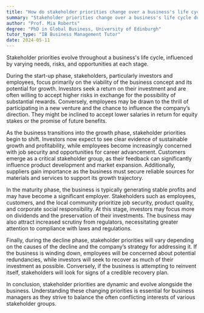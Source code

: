 ```yaml
---
title: "How do stakeholder priorities change over a business's life cycle?"
summary: "Stakeholder priorities change over a business's life cycle due to varying business needs, risks, and opportunities at different stages."
author: "Prof. Mia Roberts"
degree: "PhD in Global Business, University of Edinburgh"
tutor_type: "IB Business Management Tutor"
date: 2024-05-11
---
```


Stakeholder priorities evolve throughout a business's life cycle, influenced by varying needs, risks, and opportunities at each stage.

During the start-up phase, stakeholders, particularly investors and employees, focus primarily on the viability of the business concept and its potential for growth. Investors seek a return on their investment and are often willing to accept higher risks in exchange for the possibility of substantial rewards. Conversely, employees may be drawn to the thrill of participating in a new venture and the chance to influence the company’s direction. They might be inclined to accept lower salaries in return for equity stakes or the promise of future benefits.

As the business transitions into the growth phase, stakeholder priorities begin to shift. Investors now expect to see clear evidence of sustainable growth and profitability, while employees become increasingly concerned with job security and opportunities for career advancement. Customers emerge as a critical stakeholder group, as their feedback can significantly influence product development and market expansion. Additionally, suppliers gain importance as the business must secure reliable sources for materials and services to support its growth trajectory.

In the maturity phase, the business is typically generating stable profits and may have become a significant employer. Stakeholders such as employees, customers, and the local community prioritize job security, product quality, and corporate social responsibility. At this stage, investors may focus more on dividends and the preservation of their investments. The business may also attract increased scrutiny from regulators, necessitating greater attention to compliance with laws and regulations.

Finally, during the decline phase, stakeholder priorities will vary depending on the causes of the decline and the company’s strategy for addressing it. If the business is winding down, employees will be concerned about potential redundancies, while investors will seek to recover as much of their investment as possible. Conversely, if the business is attempting to reinvent itself, stakeholders will look for signs of a credible recovery plan.

In conclusion, stakeholder priorities are dynamic and evolve alongside the business. Understanding these changing priorities is essential for business managers as they strive to balance the often conflicting interests of various stakeholder groups.
    